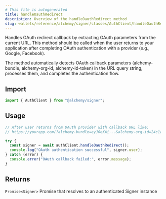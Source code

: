 ```yaml
---
# This file is autogenerated
title: handleOauthRedirect
description: Overview of the handleOauthRedirect method
slug: wallets/reference/alchemy/signer/classes/AuthClient/handleOauthRedirect
---
```


Handles OAuth redirect callback by extracting OAuth parameters from the current URL.
This method should be called when the user returns to your application after completing
OAuth authentication with a provider (e.g., Google, Facebook).

The method automatically detects OAuth callback parameters (alchemy-bundle, alchemy-org-id,
alchemy-id-token) in the URL query string, processes them, and completes the authentication flow.

## Import

```ts
import { AuthClient } from "@alchemy/signer";
```

## Usage

```ts
// After user returns from OAuth provider with callback URL like:
// https://yourapp.com/?alchemy-bundle=eyJ0eXAi...&alchemy-org-id=24c1ac...&alchemy-id-token=eyJ0eXAi...

try {
  const signer = await authClient.handleOauthRedirect();
  console.log("OAuth authentication successful", signer.user);
} catch (error) {
  console.error("OAuth callback failed:", error.message);
}
```

## Returns

`Promise<Signer>`
Promise that resolves to an authenticated Signer instance
